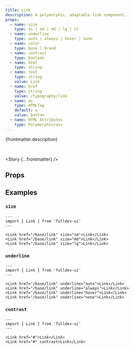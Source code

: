 ```yaml
---
title: Link
description: A polymorphic, adaptable link component.
props:
  - name: size
    type: xs | sm | md | lg | xl
  - name: underline
    type: auto | always | hover | none
  - name: color
    type: base | brand
  - name: contrast
    type: boolean
  - name: html
    type: string
  - name: text
    type: string
    value: Link
  - name: href
    type: string
    value: /typography/link
  - name: as
    type: HTMLTag
    default: a
    value: button
  - name: HTML Attributes
    type: Polymorphic<as>
---
```



{frontmatter.description}

<br />

<Story {...frontmatter} />

## Props

<PropsTable props={frontmatter.props} />

## Examples

### `size`

<SizeProp />

```astro live
---
import { Link } from 'fulldev-ui'
---

<Link href="/base/link" size="sm">Link</Link>
<Link href="/base/link" size="md">Link</Link>
<Link href="/base/link" size="lg">Link</Link>
```

### `underline`

```astro live
---
import { Link } from 'fulldev-ui'
---

<Link href="/base/link" underline="auto">Link</Link>
<Link href="/base/link" underline="always">Link</Link>
<Link href="/base/link" underline="hover">Link</Link>
<Link href="/base/link" underline="none">Link</Link>
```

### `contrast`

```astro live
---
import { Link } from 'fulldev-ui'
---

<Link href="#">Link</Link>
<Link href="#" contrast>Link</Link>
```
